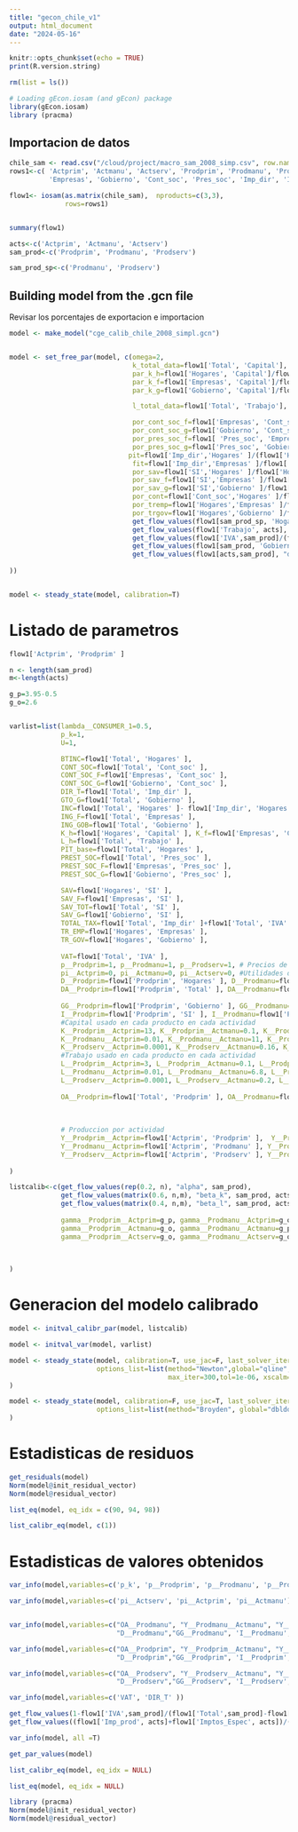 ```yaml
---
title: "gecon_chile_v1"
output: html_document
date: "2024-05-16"
---
```


```r
knitr::opts_chunk$set(echo = TRUE)
print(R.version.string)

rm(list = ls())

# Loading gEcon.iosam (and gEcon) package
library(gEcon.iosam)
library (pracma)
```

## Importacion de datos



```r
chile_sam <- read.csv("/cloud/project/macro_sam_2008_simp.csv", row.names=1)
rows1<-c( 'Actprim', 'Actmanu', 'Actserv', 'Prodprim', 'Prodmanu', 'Prodserv', 'Trabajo', 'Capital', 'Hogares',
          'Empresas', 'Gobierno', 'Cont_soc', 'Pres_soc', 'Imp_dir', 'IVA', 'SI', 'Total')

flow1<- iosam(as.matrix(chile_sam),  nproducts=c(3,3),
              rows=rows1)


summary(flow1)

acts<-c('Actprim', 'Actmanu', 'Actserv')
sam_prod<-c('Prodprim', 'Prodmanu', 'Prodserv')

sam_prod_sp<-c('Prodmanu', 'Prodserv')
```

## Building model from the .gcn file

Revisar los porcentajes de exportacion e importacion

```r


model <- make_model("cge_calib_chile_2008_simpl.gcn")


model <- set_free_par(model, c(omega=2,
                               k_total_data=flow1['Total', 'Capital'],
                               par_k_h=flow1['Hogares', 'Capital']/flow1['Total', 'Capital'],
                               par_k_f=flow1['Empresas', 'Capital']/flow1['Total', 'Capital'],
                               par_k_g=flow1['Gobierno', 'Capital']/flow1['Total', 'Capital'],

                               l_total_data=flow1['Total', 'Trabajo'],

                               por_cont_soc_f=flow1['Empresas', 'Cont_soc']/flow1['Total', 'Cont_soc'],
                               por_cont_soc_g=flow1['Gobierno', 'Cont_soc']/flow1['Total', 'Cont_soc'],
                               por_pres_soc_f=flow1[ 'Pres_soc', 'Empresas']/flow1['Total', 'Empresas'],
                               por_pres_soc_g=flow1['Pres_soc', 'Gobierno' ]/flow1['Total', 'Gobierno'],
                              pit=flow1['Imp_dir','Hogares' ]/(flow1['Hogares', 'Trabajo']+flow1['Hogares', 'Capital']), 
                               fit=flow1['Imp_dir','Empresas' ]/flow1['Empresas', 'Capital'],
                               por_sav=flow1['SI','Hogares' ]/flow1['Hogares', 'Total'],
                               por_sav_f=flow1['SI','Empresas' ]/flow1['Empresas', 'Total'],
                               por_sav_g=flow1['SI','Gobierno' ]/flow1['Gobierno', 'Total'],
                               por_cont=flow1['Cont_soc','Hogares' ]/flow1['Hogares', 'Total'],
                               por_tremp=flow1['Hogares','Empresas' ]/flow1['Empresas', 'Total'],
                               por_trgov=flow1['Hogares','Gobierno' ]/flow1['Gobierno', 'Total'],
                               get_flow_values(flow1[sam_prod_sp, 'Hogares'], "d_data", sam_prod_sp),
                               get_flow_values(flow1['Trabajo', acts], "l_data", acts),
                               get_flow_values(flow1['IVA',sam_prod]/(flow1['Total',sam_prod]-flow1['IVA',sam_prod]), "vat",sam_prod),
                               get_flow_values(flow1[sam_prod, 'Gobierno'], "data_gg_p",sam_prod),
                               get_flow_values(flow1[acts,sam_prod], "data_prod_s", acts, sam_prod)
                               
))


model <- steady_state(model, calibration=T)
```


# Listado de parametros
```r
flow1['Actprim', 'Prodprim' ]
```

```r

n <- length(sam_prod)
m<-length(acts)

g_p=3.95-0.5
g_o=2.6


varlist=list(lambda__CONSUMER_1=0.5,
             p_k=1,
             U=1,

             BTINC=flow1['Total', 'Hogares' ],
             CONT_SOC=flow1['Total', 'Cont_soc' ],
             CONT_SOC_F=flow1['Empresas', 'Cont_soc' ],
             CONT_SOC_G=flow1['Gobierno', 'Cont_soc' ],
             DIR_T=flow1['Total', 'Imp_dir' ],
             GTO_G=flow1['Total', 'Gobierno' ],
             INC=flow1['Total', 'Hogares' ]- flow1['Imp_dir', 'Hogares' ],
             ING_F=flow1['Total', 'Empresas' ],
             ING_GOB=flow1['Total', 'Gobierno' ],
             K_h=flow1['Hogares', 'Capital' ], K_f=flow1['Empresas', 'Capital' ], K_g=flow1['Gobierno', 'Capital' ], 
             L_h=flow1['Total', 'Trabajo' ],
             PIT_base=flow1['Total', 'Hogares' ],
             PREST_SOC=flow1['Total', 'Pres_soc' ],
             PREST_SOC_F=flow1['Empresas', 'Pres_soc' ],
             PREST_SOC_G=flow1['Gobierno', 'Pres_soc' ],

             SAV=flow1['Hogares', 'SI' ],
             SAV_F=flow1['Empresas', 'SI' ],
             SAV_TOT=flow1['Total', 'SI' ],
             SAV_G=flow1['Gobierno', 'SI' ],
             TOTAL_TAX=flow1['Total', 'Imp_dir' ]+flow1['Total', 'IVA' ],
             TR_EMP=flow1['Hogares', 'Empresas' ],
             TR_GOV=flow1['Hogares', 'Gobierno' ],
             
             VAT=flow1['Total', 'IVA' ],
             p__Prodprim=1, p__Prodmanu=1, p__Prodserv=1, # Precios de los bienes
             pi__Actprim=0, pi__Actmanu=0, pi__Actserv=0, #Utilidades de las industrias
             D__Prodprim=flow1['Prodprim', 'Hogares' ], D__Prodmanu=flow1['Prodmanu', 'Hogares' ], D__Prodserv=flow1['Prodserv', 'Hogares' ], #Demanda de los hogares
             DA__Prodprim=flow1['Prodprim', 'Total' ], DA__Prodmanu=flow1['Prodmanu', 'Total' ], DA__Prodserv=flow1['Prodserv', 'Total' ], #Demanda agregada por producto
             
             GG__Prodprim=flow1['Prodprim', 'Gobierno' ], GG__Prodmanu=flow1['Prodmanu', 'Gobierno' ], GG__Prodserv=flow1['Prodserv', 'Gobierno' ], #Gasto de gobierno
             I__Prodprim=flow1['Prodprim', 'SI' ], I__Prodmanu=flow1['Prodmanu', 'SI' ], I__Prodserv=flow1['Prodserv', 'SI' ], #Inversion
             #Capital usado en cada producto en cada actividad
             K__Prodprim__Actprim=13, K__Prodprim__Actmanu=0.1, K__Prodprim__Actserv=0.2,
             K__Prodmanu__Actprim=0.01, K__Prodmanu__Actmanu=11, K__Prodmanu__Actserv=0.3,
             K__Prodserv__Actprim=0.0001, K__Prodserv__Actmanu=0.16, K__Prodserv__Actserv=23,
             #Trabajo usado en cada producto en cada actividad
             L__Prodprim__Actprim=3, L__Prodprim__Actmanu=0.1, L__Prodprim__Actserv=0.2, 
             L__Prodmanu__Actprim=0.01, L__Prodmanu__Actmanu=6.8, L__Prodmanu__Actserv=0.3, 
             L__Prodserv__Actprim=0.0001, L__Prodserv__Actmanu=0.2, L__Prodserv__Actserv=23,
            
             OA__Prodprim=flow1['Total', 'Prodprim' ], OA__Prodmanu=flow1['Total', 'Prodmanu' ], OA__Prodserv=flow1['Total', 'Prodserv' ], #Oferta agregada por producto
             
          
             
             # Produccion por actividad
             Y__Prodprim__Actprim=flow1['Actprim', 'Prodprim' ],  Y__Prodprim__Actmanu=flow1['Actmanu', 'Prodprim' ], Y__Prodprim__Actserv=flow1['Actserv', 'Prodprim' ],
             Y__Prodmanu__Actprim=flow1['Actprim', 'Prodmanu' ], Y__Prodmanu__Actmanu=flow1['Actmanu', 'Prodmanu' ], Y__Prodmanu__Actserv=flow1['Actserv', 'Prodmanu' ],
             Y__Prodserv__Actprim=flow1['Actprim', 'Prodserv' ], Y__Prodserv__Actmanu=flow1['Actmanu', 'Prodserv' ], Y__Prodserv__Actserv=flow1['Actserv', 'Prodserv' ]
             
)

listcalib<-c(get_flow_values(rep(0.2, n), "alpha", sam_prod),
             get_flow_values(matrix(0.6, n,m), "beta_k", sam_prod, acts),
             get_flow_values(matrix(0.4, n,m), "beta_l", sam_prod, acts),
             
             gamma__Prodprim__Actprim=g_p, gamma__Prodmanu__Actprim=g_o, gamma__Prodserv__Actprim=g_o,
             gamma__Prodprim__Actmanu=g_o, gamma__Prodmanu__Actmanu=g_p, gamma__Prodserv__Actmanu=g_o,
             gamma__Prodprim__Actserv=g_o, gamma__Prodmanu__Actserv=g_o, gamma__Prodserv__Actserv=g_p
             

             
)

```



# Generacion del modelo calibrado

```r
model <- initval_calibr_par(model, listcalib)

model <- initval_var(model, varlist)

model <- steady_state(model, calibration=T, use_jac=F, last_solver_iter =F,
                      options_list=list(method="Newton",global="qline", 
                                        max_iter=300,tol=1e-06, xscalm="auto", xtol=F)
)
```

```r
model <- steady_state(model, calibration=F, use_jac=T, last_solver_iter =F,
                      options_list=list(method="Broyden", global="dbldog",  max_iter=1000, tol=1e-6, xscalm="auto", xtol=1e-7), solver_status=F
)
```

# Estadisticas de residuos

```r
get_residuals(model)
Norm(model@init_residual_vector)
Norm(model@residual_vector)

```
```r
list_eq(model, eq_idx = c(90, 94, 98))
```

```r
list_calibr_eq(model, c(1))
```

 
# Estadisticas de valores obtenidos

```r
var_info(model,variables=c('p_k', 'p__Prodprim', 'p__Prodmanu', 'p__Prodserv'))

var_info(model,variables=c('pi__Actserv', 'pi__Actprim', 'pi__Actmanu'))


var_info(model,variables=c("OA__Prodmanu", "Y__Prodmanu__Actmanu", "Y__Prodmanu__Actprim", "Y__Prodmanu__Actserv",'DA__Prodmanu',
                           "D__Prodmanu","GG__Prodmanu", 'I__Prodmanu', 'p__Prodmanu' ))

var_info(model,variables=c("OA__Prodprim", "Y__Prodprim__Actmanu", "Y__Prodprim__Actprim", "Y__Prodprim__Actserv",'DA__Prodprim',
                           "D__Prodprim","GG__Prodprim", 'I__Prodprim',  'p__Prodprim' ))

var_info(model,variables=c("OA__Prodserv", "Y__Prodserv__Actmanu", "Y__Prodserv__Actprim", "Y__Prodserv__Actserv", 'DA__Prodserv',
                           "D__Prodserv","GG__Prodserv", 'I__Prodserv', 'p__Prodserv' ))

var_info(model,variables=c('VAT', 'DIR_T' ))


```

```r
get_flow_values(1-flow1['IVA',sam_prod]/(flow1['Total',sam_prod]-flow1['IVA',sam_prod]), "vat",sam_prod)
get_flow_values((flow1['Imp_prod', acts]+flow1['Imptos_Espec', acts])/(flow1['Total', acts]-flow1['Imp_prod', acts]-flow1['Imptos_Espec', acts]), "t_prod", acts)
```
```r
var_info(model, all =T)
```

```r
get_par_values(model)
```


```r
list_calibr_eq(model, eq_idx = NULL)

```

```r
list_eq(model, eq_idx = NULL)
```


```r
library (pracma)
Norm(model@init_residual_vector)
Norm(model@residual_vector)

```



